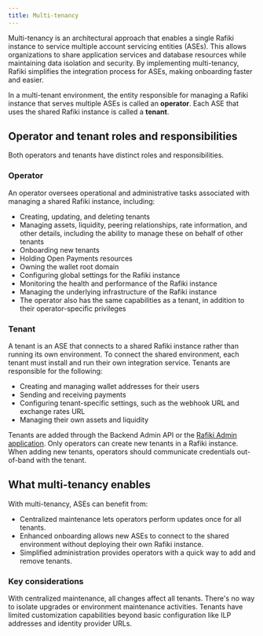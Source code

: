 ```yaml
---
title: Multi-tenancy
---
```


Multi-tenancy is an architectural approach that enables a single Rafiki instance to service multiple account servicing entities (ASEs). This allows organizations to share application services and database resources while maintaining data isolation and security. By implementing multi-tenancy, Rafiki simplifies the integration process for ASEs, making onboarding faster and easier.

In a multi-tenant environment, the entity responsible for managing a Rafiki instance that serves multiple ASEs is called an **operator**. Each ASE that uses the shared Rafiki instance is called a **tenant**.

## Operator and tenant roles and responsibilities

Both operators and tenants have distinct roles and responsibilities.

### Operator

An operator oversees operational and administrative tasks associated with managing a shared Rafiki instance, including:

- Creating, updating, and deleting tenants
- Managing assets, liquidity, peering relationships, rate information, and other details, including the ability to manage these on behalf of other tenants
- Onboarding new tenants
- Holding Open Payments resources
- Owning the wallet root domain
- Configuring global settings for the Rafiki instance
- Monitoring the health and performance of the Rafiki instance
- Managing the underlying infrastructure of the Rafiki instance
- The operator also has the same capabilities as a tenant, in addition to their operator-specific privileges

### Tenant

A tenant is an ASE that connects to a shared Rafiki instance rather than running its own environment. To connect the shared environment, each tenant must install and run their own integration service. Tenants are responsible for the following:

- Creating and managing wallet addresses for their users
- Sending and receiving payments
- Configuring tenant-specific settings, such as the webhook URL and exchange rates URL
- Managing their own assets and liquidity

Tenants are added through the Backend Admin API or the [Rafiki Admin application](/admin/admin-user-guide/#tenants). Only operators can create new tenants in a Rafiki instance. When adding new tenants, operators should communicate credentials out-of-band with the tenant.

## What multi-tenancy enables

With multi-tenancy, ASEs can benefit from:

- Centralized maintenance lets operators perform updates once for all tenants.
- Enhanced onboarding allows new ASEs to connect to the shared environment without deploying their own Rafiki instance.
- Simplified administration provides operators with a quick way to add and remove tenants.

### Key considerations

With centralized maintenance, all changes affect all tenants. There's no way to isolate upgrades or environment maintenance activities. Tenants have limited customization capabilities beyond basic configuration like ILP addresses and identity provider URLs.
